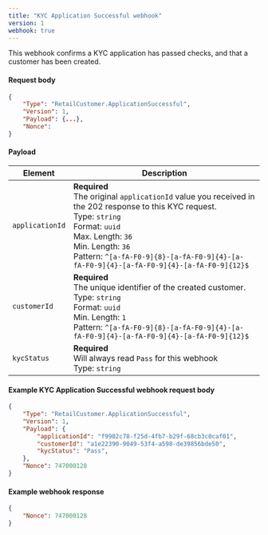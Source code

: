 ```yaml
---
title: "KYC Application Successful webhook"
version: 1
webhook: true
---
```


This webhook confirms a KYC application has passed checks, and that a customer has been created.

#### Request body

```json
{
    "Type": "RetailCustomer.ApplicationSuccessful",
    "Version": 1,
    "Payload": {...},
    "Nonce":
}
```

#### Payload

| Element         | Description                                                                                                                                                                                                                                                                                   |
| --------------- | --------------------------------------------------------------------------------------------------------------------------------------------------------------------------------------------------------------------------------------------------------------------------------------------- |
| `applicationId` | **Required**<br /> The original `applicationId` value you received in the 202 response to this KYC request. <br/>Type: `string`<br/>Format: `uuid`<br/>Max. Length: `36`<br/>Min. Length: `36`<br /> Pattern: `^[a-fA-F0-9]{8}-[a-fA-F0-9]{4}-[a-fA-F0-9]{4}-[a-fA-F0-9]{4}-[a-fA-F0-9]{12}$` |
| `customerId`    | **Required**<br /> The unique identifier of the created customer. <br/>Type: `string`<br/>Format: `uuid`<br/>Min. Length: `1`<br />Pattern: `^[a-fA-F0-9]{8}-[a-fA-F0-9]{4}-[a-fA-F0-9]{4}-[a-fA-F0-9]{4}-[a-fA-F0-9]{12}$`                                                                   |
| `kycStatus`     | **Required**<br /> Will always read `Pass` for this webhook <br/>Type: `string`                                                                                                                                                                                                               |


#### Example KYC Application Successful webhook request body

```json
{
    "Type": "RetailCustomer.ApplicationSuccessful",
    "Version": 1,
    "Payload": {
        "applicationId": "f9902c78-f25d-4fb7-b29f-68cb3c0caf01",
        "customerId": "a1e22390-9049-53f4-a598-de39856bde50",
        "kycStatus": "Pass",
    },
    "Nonce": 747000128
}
```

#### Example webhook response
```json
{
    "Nonce": 747000128
}
```